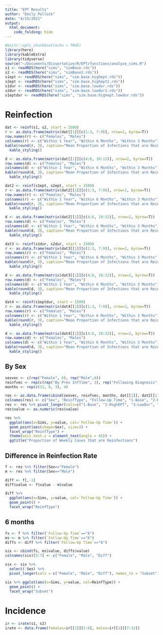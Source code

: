 ```yaml
---
title: "EPT Results"
author: "Emily Pollock"
date: "4/15/2021"
output: 
  html_document:
    code_folding: hide
---
```


```r
#knitr::opts_chunk$set(echo = TRUE)
library(here)
library(kableExtra)
library(tidyverse)
source("~/Documents/Dissertation/R/EPT/functions/analyze_sims.R")
s1 <- readRDS(here("sims", "simBase.rds"))
s2 <- readRDS(here("sims", "simBase2.rds"))
s1ept <- readRDS(here("sims", "sim.base.highept.rds"))
s2ept <- readRDS(here("sims", "sim.base.highept2.rds"))
s1dur <- readRDS(here("sims", "sim.base.lowdur.rds"))
s2dur <- readRDS(here("sims", "sim.base.lowdur2.rds"))
s1eptdur <- readRDS(here("sims", "sim.base.highept.lowdur.rds"))

```
# Reinfection



```r
dat <- reinf(s1, s2, start = 1500)
r <- as.data.frame(matrix(dat[[1]][c(1:3, 7:9)], nrow=2, byrow=T))
row.names(r) <- c("Females", "Males")
colnames(r) <- c("Within 1 Year", "Within 6 Months", "Within 3 Months")
kable(round(r, 3), caption="Mean Proportion of Infections that are Reinfections", row.names=T) %>%
  kable_styling()

d <- as.data.frame(matrix(dat[[1]][c(4:6, 10:12)], nrow=2, byrow=T))
row.names(d) <- c("Females", "Males")
colnames(d) <- c("Within 1 Year", "Within 6 Months", "Within 3 Months")
kable(round(d, 3), caption="Mean Proportion of Infections that are Reinfections Following a Diagnosis", row.names=T) %>%
  kable_styling()
```



```r
dat2 <- reinf(s1ept, s2ept, start = 1500)
r <- as.data.frame(matrix(dat2[[1]][c(1:3, 7:9)], nrow=2, byrow=T))
row.names(r) <- c("Females", "Males")
colnames(r) <- c("Within 1 Year", "Within 6 Months", "Within 3 Months")
kable(round(r, 3), caption="Mean Proportion of Infections that are Reinfections", row.names=T) %>%
  kable_styling()

d <- as.data.frame(matrix(dat2[[1]][c(4:6, 10:12)], nrow=2, byrow=T))
row.names(d) <- c("Females", "Males")
colnames(d) <- c("Within 1 Year", "Within 6 Months", "Within 3 Months")
kable(round(d, 3), caption="Mean Proportion of Infections that are Reinfections Following a Diagnosis", row.names=T) %>%
  kable_styling()
```


```r
dat3 <- reinf(s1dur, s2dur, start = 1500)
r <- as.data.frame(matrix(dat3[[1]][c(1:3, 7:9)], nrow=2, byrow=T))
row.names(r) <- c("Females", "Males")
colnames(r) <- c("Within 1 Year", "Within 6 Months", "Within 3 Months")
kable(round(r, 3), caption="Mean Proportion of Infections that are Reinfections", row.names=T) %>%
  kable_styling()

d <- as.data.frame(matrix(dat3[[1]][c(4:6, 10:12)], nrow=2, byrow=T))
row.names(d) <- c("Females", "Males")
colnames(d) <- c("Within 1 Year", "Within 6 Months", "Within 3 Months")
kable(round(d, 3), caption="Mean Proportion of Infections that are Reinfections Following a Diagnosis", row.names=T) %>%
  kable_styling()
```



```r
dat4 <- reinf(s1eptdur, start = 1500)
r <- as.data.frame(matrix(dat4[[1]][c(1:3, 7:9)], nrow=2, byrow=T))
row.names(r) <- c("Females", "Males")
colnames(r) <- c("Within 1 Year", "Within 6 Months", "Within 3 Months")
kable(round(r, 3), caption="Mean Proportion of Infections that are Reinfections", row.names=T) %>%
  kable_styling()

d <- as.data.frame(matrix(dat4[[1]][c(4:6, 10:12)], nrow=2, byrow=T))
row.names(d) <- c("Females", "Males")
colnames(d) <- c("Within 1 Year", "Within 6 Months", "Within 3 Months")
kable(round(d, 3), caption="Mean Proportion of Infections that are Reinfections Following a Diagnosis", row.names=T) %>%
  kable_styling()
```

## By Sex 
```r
sexvec <- c(rep("Female", 6), rep("Male",6))
reinfvec <- rep(c(rep("By Prev InfTime", 3), rep("Following Diagnosis", 3)),2)
months <- rep(c(12, 6, 3), 4)

res <- as.data.frame(cbind(sexvec, reinfvec, months, dat[[1]], dat2[[1]], dat3[[1]], dat4[[1]]))
colnames(res) <- c("Sex", "ReinfType", "Follow-Up Time", "1-Base", "2-HighEPT", "3-LowDur", "4-HighEPTLowDur")
res <- res %>% pivot_longer(cols=c("1-Base", "2-HighEPT", "3-LowDur", "4-HighEPTLowDur"), names_to = "Sims")
res$value <- as.numeric(res$value)

res %>% 
  ggplot(aes(x=Sims, y=value, col=`Follow-Up Time`)) +
  geom_point(aes(shape=Sex), size=3) +
  facet_wrap("ReinfType") +
  theme(axis.text.x = element_text(angle = 45)) +
  ggtitle("Proportion of Weekly Cases that are Reinfections") 
```

## Difference in Reinfection Rate
```r
f <- res %>% filter(Sex=="Female")
m <- res %>% filter(Sex=="Male")

diff <- f[,-1]
diff$value <- f$value - m$value

diff %>% 
  ggplot(aes(x=Sims, y=value, col=`Follow-Up Time`)) +
  geom_point() +
  facet_wrap("ReinfType")
```

## 6 months
```r
fs <- f %>% filter(`Follow-Up Time`=="6")
ms <- m %>% filter(`Follow-Up Time`=="6")
diffs <- diff %>% filter(`Follow-Up Time`=="6")

six <- cbind(fs, ms$value, diffs$value)
colnames(six)[5:7] <- c("Female", "Male", "Diff")

six <- six %>% 
  select(-Sex) %>%
  pivot_longer(cols = c("Female", "Male", "Diff"), names_to = "Subset")

six %>% ggplot(aes(x=Sims, y=value, col=ReinfType)) +
  geom_point() +
  facet_wrap("Subset")
```

# Incidence 
```r
ir <- irate(s1, s2)
irate <- data.frame(females=ir[[1]][1:6], males=ir[[1]][7:12])

```